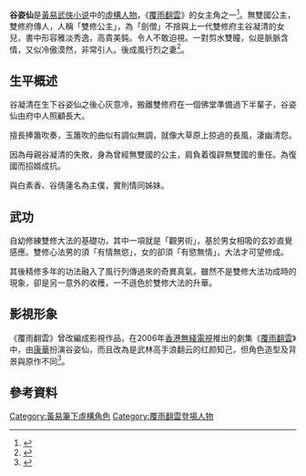 {{Notability Unreferenced |time=2022-03-15T14:30:22+00:00}}
{{黃易人物
|稱呼 = 仙兒
|姓名 = 谷姿仙
|綽號 = 雙修公主
|小說 = [[覆雨翻雲|覆雨翻雲]]
|門派 = 雙修府
|頭銜 = 
|師父 = 
|家庭 = 父：不捨<br/>母：谷凝清
|心法 = 雙修府武功<br/>雙修大法
|輕功 = 
|武功 = 雙修劍法
|兵器 = 玉簫
}}
'''谷姿仙'''是[[黃易_(香港)|黃易]][[武俠小说|武俠小说]]中的[[覆雨翻雲角色列表|虛構人物]]，《[[覆雨翻雲|覆雨翻雲]]》的女主角之一<ref>{{cite book|title=玄天在上 新世紀大眾小說研究論集|url=http://books.google.com/books?id=cqsoDwAAQBAJ&pg=PA33|date=2017年5月31日|publisher=元智大學中國語文學系|isbn=978-986-6594-33-5|pages=33–35}}</ref>。無雙國公主，雙修府傳人，人稱「雙修公主」，為「劍僧」不捨與上一代雙修府主谷凝清的女兒，書中形容雅淡秀逸，高貴美鈍。令人不敢迫視。一對剪水雙瞳，似是脈脈含情，又似冷傲漠然，非常引人。後成風行烈之妻<ref>{{cite web |title=黃易「異俠系列」小說研究 |url=http://ir.lib.pccu.edu.tw/handle/987654321/23112 |accessdate=2022-03-15 |language=zh-TW |date=2011}}</ref>。

== 生平概述 ==
谷凝清在生下谷姿仙之後心灰意冷，搬離雙修府在一個佛堂準備過下半輩子，谷姿仙由府中人照顧長大。 

擅長捧簫吹奏，玉簫吹的曲似有調似無調，就像大草原上掠過的長風，淒幽清怨。

因為母親谷凝清的失敗，身為曾經無雙國的公主，肩負着復辟無雙國的重任。為復國而招婿成抗。

與白素香、谷倩蓮名為主僕，實則情同姊妹。

==武功==
自幼修練雙修大法的基礎功，其中一項就是「觀男術」，基於男女相吸的玄妙直覺感應。雙修心法男的須「有情無慾」，女的卻須「有慾無情」，大法才可望修成。

其後精修多年的功法融入了風行列傳過來的奇異真氣，雖然不是雙修大法功成時的現象，卻是另一意外的收穫，一不遜色於雙修大法的升華。 

==影視形象==
《覆雨翻雲》曾改編成影視作品，在2006年[[香港|香港]][[無綫電視|無綫電視]]推出的劇集《[[覆雨翻雲_(電視劇)|覆雨翻雲]]》中，由[[康華|康華]]扮演谷姿仙，而且改為是武林高手浪翻云的红颜知己，但角色造型及背景與原作不同<ref>{{cite web |title=【一点资讯】12年前播出的这部剧有6位美女，视后佘诗曼与郭羡妮都参演其中 |url=http://www.yidianzixun.com/article/0JgCLdMo |website=娱乐影视鉴赏 |accessdate=2020-10-11 |date=2018-08-01}}</ref>。

== 參考資料 ==
{{reflist}}

{{黃易作品}}
[[Category:黃易筆下虛構角色|Category:黃易筆下虛構角色]]
[[Category:覆雨翻雲登場人物|Category:覆雨翻雲登場人物]]